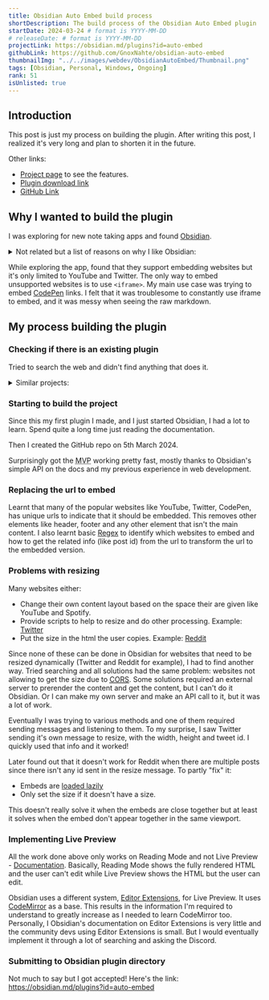 ```yaml
---
title: Obsidian Auto Embed build process
shortDescription: The build process of the Obsidian Auto Embed plugin
startDate: 2024-03-24 # format is YYYY-MM-DD
# releaseDate: # format is YYYY-MM-DD
projectLink: https://obsidian.md/plugins?id=auto-embed
githubLink: https://github.com/GnoxNahte/obsidian-auto-embed
thumbnailImg: "../../images/webdev/ObsidianAutoEmbed/Thumbnail.png"
tags: [Obsidian, Personal, Windows, Ongoing] 
rank: 51
isUnlisted: true
---
```


## Introduction
This post is just my process on building the plugin. After writing this post, I realized it's very long and plan to shorten it in the future.

Other links:
- [Project page](/obsidian-auto-embed) to see the features.
- [Plugin download link](https://obsidian.md/plugins?id=auto-embed)
- [GitHub Link](https://github.com/GnoxNahte/obsidian-auto-embed)

## Why I wanted to build the plugin
I was exploring for new note taking apps and found [Obsidian](https://obsidian.md/). 

<details>
    <summary>Not related but a list of reasons on why I like Obsidian:</summary>
    - Gives the user full control of my notes
        - Allows me to view my notes offline
        - Even if Obsidian suddenly disappears, I'll still have my notes
    - Gives access to users to make plugins and themes
        - Since I know some web development, this really makes me use my skills and customize a lot of things. (Which lead to this plugin)
    - Other great things like [Tags](https://help.obsidian.md/Editing+and+formatting/Tags), [Properties](https://help.obsidian.md/Editing+and+formatting/Properties) and many other features.
</details>

While exploring the app, found that they support embedding websites but it's only limited to YouTube and Twitter. The only way to embed unsupported websites is to use `<iframe>`. My main use case was trying to embed [CodePen](https://codepen.io/) links. I felt that it was troublesome to constantly use iframe to embed, and it was messy when seeing the raw markdown. 

## My process building the plugin
### Checking if there is an existing plugin
Tried to search the web and didn't find anything that does it. 
<details>
<summary>Similar projects:</summary>
- [Simple Embed](https://github.com/samwarnick/obsidian-simple-embeds) - Might have worked but repo is archived, isn't in Obsidian's plugin directory, and couldn't get it to work even after downloading it.
- [Obsidian Link Embed](https://github.com/Seraphli/obsidian-link-embed) - Partly worked. It converts the link into title, thumbnail and description. Similar to Twitter/Discord. It also takes quite a while since it's using a third-party API to get the info. Might be more useful than my plugin if you want to view it offline but I want to embed the website's content. So this doesn't work for me.
</details>

### Starting to build the project
Since this my first plugin I made, and I just started Obsidian, I had a lot to learn. Spend quite a long time just reading the documentation. 

Then I created the GitHub repo on 5th March 2024. 

Surprisingly got the <abbr title="Minimum viable product">MVP</abbr> working pretty fast, mostly thanks to Obsidian's simple API on the docs and my previous experience in web development.

### Replacing the url to embed
Learnt that many of the popular websites like YouTube, Twitter, CodePen, has unique urls to indicate that it should be embedded. This removes other elements like header, footer and any other element that isn't the main content. I also learnt basic [Regex](https://developer.mozilla.org/en-US/docs/Web/JavaScript/Guide/Regular_expressions/Cheatsheet) to identify which websites to embed and how to get the related info (like post id) from the url to transform the url to the embedded version.

### Problems with resizing 

Many websites either:
- Change their own content layout based on the space their are given like YouTube and Spotify. 
- Provide scripts to help to resize and do other processing. Example: [Twitter](https://publish.twitter.com/)
- Put the size in the html the user copies. Example: [Reddit](https://publish.reddit.com/)

Since none of these can be done in Obsidian for websites that need to be resized dynamically (Twitter and Reddit for example), I had to find another way. Tried searching and all solutions had the same problem: websites not allowing to get the size due to [<abbr title="Cross-Origin Resource Sharing">CORS</abbr>](https://developer.mozilla.org/en-US/docs/Web/HTTP/CORS). Some solutions required an external server to prerender the content and get the content, but I can't do it Obsidian. Or I can make my own server and make an API call to it, but it was a lot of work. 

Eventually I was trying to various methods and one of them required sending messages and listening to them. To my surprise, I saw Twitter sending it's own message to resize, with the width, height and tweet id. I quickly used that info and it worked!

Later found out that it doesn't work for Reddit when there are multiple posts since there isn't any id sent in the resize message. 
To partly "fix" it:  
- Embeds are [loaded lazily](https://developer.mozilla.org/en-US/docs/Web/Performance/Lazy_loading)
- Only set the size if it doesn't have a size.

This doesn't really solve it when the embeds are close together but at least it solves when the embed don't appear together in the same viewport.

### Implementing Live Preview
All the work done above only works on Reading Mode and not Live Preview - [Documentation](https://help.obsidian.md/Editing+and+formatting/Edit+and+preview+Markdown). Basically, Reading Mode shows the fully rendered HTML and the user can't edit while Live Preview shows the HTML but the user can edit. 

Obsidian uses a different system, [Editor Extensions](https://docs.obsidian.md/Plugins/Editor/Editor+extensions), for Live Preview. It uses [CodeMirror](https://docs.obsidian.md/Plugins/Editor/Editor+extensions) as a base. This results in the information I'm required to understand to greatly increase as I needed to learn CodeMirror too. Personally, I Obsidian's documentation on Editor Extensions is very little and the community devs using Editor Extensions is small. But I would eventually implement it through a lot of searching and asking the Discord.

### Submitting to Obsidian plugin directory
Not much to say but I got accepted! Here's the link: https://obsidian.md/plugins?id=auto-embed